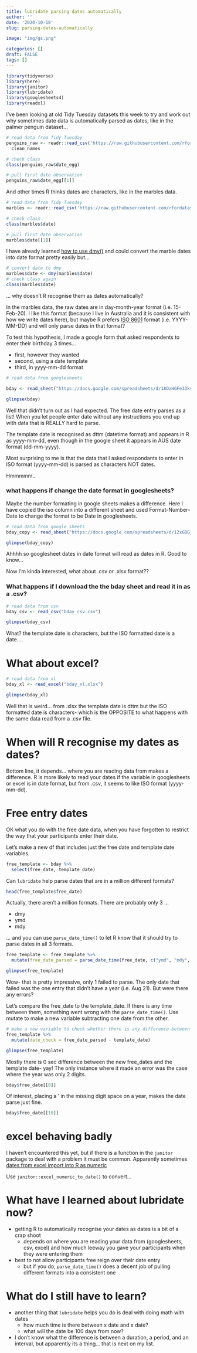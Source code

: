 ```yaml
---
title: lubridate parsing dates automatically
author: ''
date: '2020-10-18'
slug: parsing-dates-automatically

image: "img/gs.png"

categories: []
draft: FALSE
tags: []
---
```


```r
library(tidyverse)
library(here)
library(janitor)
library(lubridate)
library(googlesheets4)
library(readxl)

```


I've been looking at old Tidy Tuesday datasets this week to try and work out why sometimes date data is automatically parsed as dates, like in the palmer penguin dataset...

```r
# read data from Tidy Tuesday
penguins_raw <- readr::read_csv('https://raw.githubusercontent.com/rfordatascience/tidytuesday/master/data/2020/2020-07-28/penguins_raw.csv') %>%
  clean_names

# check class
class(penguins_raw$date_egg)

# pull first date observation
penguins_raw$date_egg[[1]]

```

And other times R thinks dates are characters, like in the marbles data. 

```r

# read data from Tidy Tuesday
marbles <- readr::read_csv('https://raw.githubusercontent.com/rfordatascience/tidytuesday/master/data/2020/2020-06-02/marbles.csv')

# check class
class(marbles$date)

# pull first date observation
marbles$date[[1]]

```


I have already learned [how to use dmy()](http://jenrichmond.rbind.io/post/converting-characters-to-dates/) and could convert the marble dates into date format pretty easily but...

```r
# convert date to dmy
marbles$date <- dmy(marbles$date)
# check class again
class(marbles$date)
```

... why doesn't R recognise them as dates automatically?

In the marbles data, the raw dates are in day-month-year format (i.e. 15-Feb-20). I like this format (because I live in Australia and it is consistent with how we write dates here), but maybe R prefers [ISO 8601](https://en.wikipedia.org/wiki/ISO_8601#:~:text=Although%20the%20standard%20allows%20both,YYYY%2DMM%20format%20is%20allowed1
) format (i.e. YYYY-MM-DD) and will only parse dates in that format? 

To test this hypothesis, I made a google form that asked respondents to enter their birthday 3 times...

- first, however they wanted
- second, using a date template
- third, in yyyy-mm-dd format



```r
# read data from googlesheets

bday <- read_sheet("https://docs.google.com/spreadsheets/d/18OaHGFe33kvbB3GMCDHdXrmudnR7zEm4Swr-0_JEw4U/edit#gid=1811856339") 

glimpse(bday)
```

Well that didn't turn out as I had expected. The free date entry parses as a list! When you let people enter date without any instructions you end up with data that is REALLY hard to parse. 

The template date is recognised as dttm (datetime format) and appears in R as yyyy-mm-dd, even though in the google sheet it appears in AUS date format (dd-mm-yyyy). 

Most surprising to me is that the data that I asked respondants to enter in ISO format (yyyy-mm-dd) is parsed as characters NOT dates. 

Hmmmmm..

### what happens if change the date format in googlesheets? 

Maybe the number formating in google sheets makes a difference. Here I have copied the iso column into a different sheet and used Format-Number-Date to change the format to be Date in googlesheets. 

```r
# read data from google sheets
bday_copy <- read_sheet("https://docs.google.com/spreadsheets/d/12xGBGjoCll8TbT6PpbhVksZGPavAVJqWGUOsWEPSS9c/edit#gid=0") 

glimpse(bday_copy)
```
Ahhhh so googlesheet dates in date format will read as dates in R. Good to know...

Now I'm kinda interested, what about .csv or .xlsx format??

### What happens if I download the the bday sheet and read it in as a .csv?

```r
# read data from csv
bday_csv <- read_csv("bday_csv.csv")

glimpse(bday_csv)

```
What? the template date is characters, but the ISO formatted date is a date....

# What about excel?

```r
# read data from xl
bday_xl <- read_excel("bday_xl.xlsx")

glimpse(bday_xl)
```

Well that is weird... from .xlsx the template date is dttm but the ISO formatted date is characters- which is the OPPOSITE to what happens with the same data read from a .csv file. 

# When will R recognise my dates as dates?

Bottom line, it depends... where you are reading data from makes a difference.  R is more likely to read your dates if the variable in googlesheets or excel is in date format, but from .csv, it seems to like ISO format (yyyy-mm-dd). 

# Free entry dates

OK what you do with the free date data, when you have forgotten to restrict the way that your participants enter their date. 

Let's make a new df that includes just the free date and template date variables. 

```r

free_template <- bday %>%
  select(free_date, template_date)

```

Can `lubridate` help parse dates that are in a million different formats?

```r

head(free_template$free_date)
```

Actually, there aren't a million formats. There are probably only 3 ...

- dmy
- ymd
- mdy

... and you can use `parse_date_time()` to let R know that it should try to parse dates in all 3 formats. 

```r

free_template <- free_template %>%
  mutate(free_date_parsed = parse_date_time(free_date, c("ymd", "mdy", "dmy")))

glimpse(free_template)
```
Wow- that is pretty impressive, only 1 failed to parse. The only date that failed was the one entry that didn't have a year (i.e. Aug 21). But were there any errors?

Let's compare the free_date to the template_date. If there is any time between them, something went wrong with the `parse_date_time()`. Use mutate to make a new variable subtracting one date from the other. 

```r

# make a new variable to check whether there is any difference between free and template date
free_template %>%
  mutate(date_check = free_date_parsed - template_date)

glimpse(free_template)
```

Mostly there is 0 sec difference between the new free_dates and the template date- yay!  The only instance where it made an error was the case where the year was only 2 digits. 

```r
bday$free_date[[8]]
```
Of interest, placing a ' in the missing digit space on a year, makes the date parse just fine. 

```r
bday$free_date[[10]]
```

# excel behaving badly

I haven't encountered this yet, but if there is a function in the `janitor` package to deal with a problem it must be common. Apparently sometimes [dates from excel import into R as numeric](https://blog.exploratory.io/how-to-convert-excel-numeric-dates-to-date-data-type-in-r-5b100547007f)

Use `janitor::excel_numeric_to_date()` to convert...

# What have I learned about lubridate now?

- getting R to automatically recognise your dates as dates is a bit of a crap shoot
  + depends on where you are reading your data from (googlesheets, csv, excel) and how much leeway you gave your participants when they were entering them
- best to not allow participants free reign over their date entry
  + but if you do, `parse_date_time()` does a decent job of pulling different formats into a consistent one
  
  
# What do I still have to learn?

- another thing that `lubridate` helps you do is deal with doing math with dates
  + how much time is there between x date and x date?
  + what will the date be 100 days from now?
- I don't know what the difference is between a duration, a period, and an interval, but apparently its a thing... that is next on my list. 